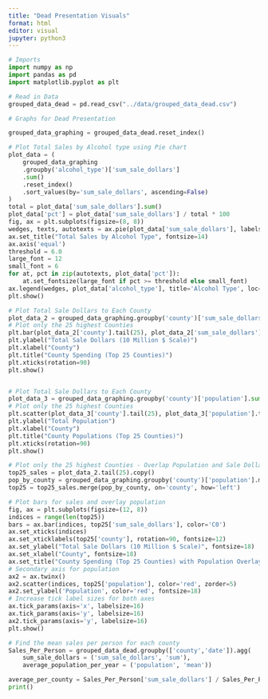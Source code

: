 ```yaml
---
title: "Dead Presentation Visuals"
format: html
editor: visual
jupyter: python3
---
```


```python
# Imports
import numpy as np
import pandas as pd
import matplotlib.pyplot as plt

# Read in Data
grouped_data_dead = pd.read_csv("../data/grouped_data_dead.csv")

# Graphs for Dead Presentation

grouped_data_graphing = grouped_data_dead.reset_index()

# Plot Total Sales by Alcohol type using Pie chart
plot_data = (
    grouped_data_graphing
    .groupby('alcohol_type')['sum_sale_dollars']
    .sum()
    .reset_index()
    .sort_values(by='sum_sale_dollars', ascending=False)
)
total = plot_data['sum_sale_dollars'].sum()
plot_data['pct'] = plot_data['sum_sale_dollars'] / total * 100
fig, ax = plt.subplots(figsize=(8, 8))
wedges, texts, autotexts = ax.pie(plot_data['sum_sale_dollars'], labels=None, autopct='%1.1f%%', startangle=90)
ax.set_title("Total Sales by Alcohol Type", fontsize=14)
ax.axis('equal')
threshold = 6.0
large_font = 12
small_font = 6
for at, pct in zip(autotexts, plot_data['pct']):
    at.set_fontsize(large_font if pct >= threshold else small_font)
ax.legend(wedges, plot_data['alcohol_type'], title='Alcohol Type', loc='center left', bbox_to_anchor=(1, 0.5), fontsize=11)
plt.show()

# Plot Total Sale Dollars to Each County
plot_data_2 = grouped_data_graphing.groupby('county')['sum_sale_dollars'].sum().reset_index().sort_values(by='sum_sale_dollars')
# Plot only the 25 highest Counties
plt.bar(plot_data_2['county'].tail(25), plot_data_2['sum_sale_dollars'].tail(25))
plt.ylabel("Total Sale Dollars (10 Million $ Scale)")
plt.xlabel("County")
plt.title("County Spending (Top 25 Counties)")
plt.xticks(rotation=90)
plt.show()


# Plot Total Sale Dollars to Each County
plot_data_3 = grouped_data_graphing.groupby('county')['population'].sum().reset_index().sort_values(by='population')
# Plot only the 25 highest Counties
plt.scatter(plot_data_3['county'].tail(25), plot_data_3['population'].tail(25))
plt.ylabel("Total Population")
plt.xlabel("County")
plt.title("County Populations (Top 25 Counties)")
plt.xticks(rotation=90)
plt.show()

# Plot only the 25 highest Counties - Overlap Population and Sale Dollars
top25_sales = plot_data_2.tail(25).copy()
pop_by_county = grouped_data_graphing.groupby('county')['population'].mean().reset_index()
top25 = top25_sales.merge(pop_by_county, on='county', how='left')

# Plot bars for sales and overlay population
fig, ax = plt.subplots(figsize=(12, 8))
indices = range(len(top25))
bars = ax.bar(indices, top25['sum_sale_dollars'], color='C0')
ax.set_xticks(indices)
ax.set_xticklabels(top25['county'], rotation=90, fontsize=12)
ax.set_ylabel("Total Sale Dollars (10 Million $ Scale)", fontsize=18)
ax.set_xlabel("County", fontsize=18)
ax.set_title("County Spending (Top 25 Counties) with Population Overlay", fontsize=20)
# Secondary axis for population
ax2 = ax.twinx()
ax2.scatter(indices, top25['population'], color='red', zorder=5)
ax2.set_ylabel('Population', color='red', fontsize=18)
# Increase tick label sizes for both axes
ax.tick_params(axis='x', labelsize=16)
ax.tick_params(axis='y', labelsize=16)
ax2.tick_params(axis='y', labelsize=16)
plt.show()

# Find the mean sales per person for each county
Sales_Per_Person = grouped_data_dead.groupby(['county','date']).agg(
    sum_sale_dollars = ('sum_sale_dollars', 'sum'),
    average_population_per_year = ('population', 'mean'))

average_per_county = Sales_Per_Person['sum_sale_dollars'] / Sales_Per_Person['average_population_per_year']
print()

```
